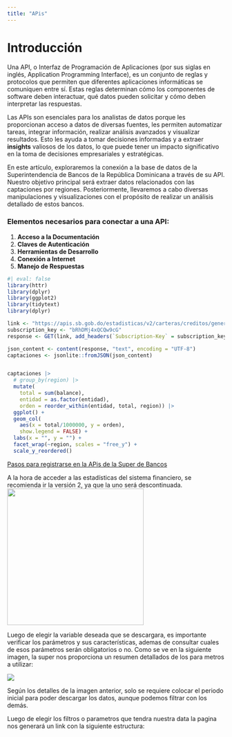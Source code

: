 ```yaml
---
title: "APis"
---
```


# Introducción

Una API, o Interfaz de Programación de Aplicaciones (por sus siglas en inglés, Application Programming Interface), es un conjunto de reglas y protocolos que permiten que diferentes aplicaciones informáticas se comuniquen entre sí. Estas reglas determinan cómo los componentes de software deben interactuar, qué datos pueden solicitar y cómo deben interpretar las respuestas.

Las APIs son esenciales para los analistas de datos porque les proporcionan acceso a datos de diversas fuentes, les permiten automatizar tareas, integrar información, realizar análisis avanzados y visualizar resultados. Esto les ayuda a tomar decisiones informadas y a extraer **insights** valiosos de los datos, lo que puede tener un impacto significativo en la toma de decisiones empresariales y estratégicas.

En este artículo, exploraremos la conexión a la base de datos de la Superintendencia de Bancos de la República Dominicana a través de su API. Nuestro objetivo principal será extraer datos relacionados con las captaciones por regiones. Posteriormente, llevaremos a cabo diversas manipulaciones y visualizaciones con el propósito de realizar un análisis detallado de estos bancos.

### Elementos necesarios para conectar a una API:

1.  **Acceso a la Documentación**
2.  **Claves de Autenticación**
3.  **Herramientas de Desarrollo**
4.  **Conexión a Internet**
5.  **Manejo de Respuestas**

```r
#| eval: false
library(httr)
library(dplyr)
library(ggplot2)
library(tidytext)
library(dplyr)

link <- "https://apis.sb.gob.do/estadisticas/v2/carteras/creditos/genero?periodoInicial=2021-01"
subscription_key <- "bRhDMj4xQCQw9cG"
response <- GET(link, add_headers(`Subscription-Key` = subscription_key))

json_content <- content(response, "text", encoding = "UTF-8")
captaciones <- jsonlite::fromJSON(json_content)


captaciones |>
  # group_by(region) |>
  mutate(
    total = sum(balance),
    entidad = as.factor(entidad),
    orden = reorder_within(entidad, total, region)) |>
  ggplot() +
  geom_col(
    aes(x = total/1000000, y = orden),
    show.legend = FALSE) +
  labs(x = "", y = "") +
  facet_wrap(~region, scales = "free_y") +
  scale_y_reordered()
```

[Pasos para registrarse en la APis de la Super de Bancos](https://medium.com/@SB-ESTUDIOS/c%C3%B3mo-registrarte-en-el-portal-de-apis-de-la-superintendencia-de-bancos-b8a59acf3f9a)

A la hora de acceder a las estadísticas del sistema financiero, se recomienda ir la versión 2, ya que la uno será descontinuada. ![](img/mens_v1.png){width="316"}

Luego de elegir la variable deseada que se descargara, es importante verificar los parámetros y sus características, ademas de consultar cuales de esos parámetros serán obligatorios o no. Como se ve en la siguiente imagen, la super nos proporciona un resumen detallados de los para metros a utilizar:

![](img/list_param.png)

Según los detalles de la imagen anterior, solo se requiere colocar el periodo inicial para poder descargar los datos, aunque podemos filtrar con los demás.

Luego de elegir los filtros o parametros que tendra nuestra data la pagina nos generará un link con la siguiente estructura:
